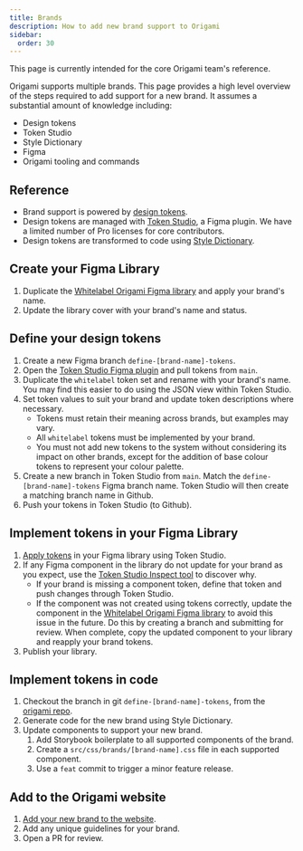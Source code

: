 ```yaml
---
title: Brands
description: How to add new brand support to Origami
sidebar:
  order: 30
---
```



<Aside>This page is currently intended for the core Origami team's reference.</Aside>

Origami supports multiple brands. This page provides a high level overview of the steps required to add support for a new brand. It assumes a substantial amount of knowledge including:
- Design tokens
- Token Studio
- Style Dictionary
- Figma
- Origami tooling and commands

## Reference

- Brand support is powered by [design tokens](https://www.designtokens.org/glossary/).
- Design tokens are managed with [Token Studio](https://tokens.studio/), a Figma plugin. We have a limited number of Pro licenses for core contributors.
- Design tokens are transformed to code using [Style Dictionary](https://styledictionary.com/).

## Create your Figma Library

1. Duplicate the [Whitelabel Origami Figma library](<https://www.figma.com/design/5ATknbGociZMlnNXX4sy4f/Whitelabel---Origami-(o3)?m=auto>) and apply your brand's name.
1. Update the library cover with your brand's name and status.

## Define your design tokens

1. Create a new Figma branch `define-[brand-name]-tokens`.
1. Open the [Token Studio Figma plugin](https://tokens.studio/) and pull tokens from `main`.
1. Duplicate the `whitelabel` token set and rename with your brand's name. You may find this easier to do using the JSON view within Token Studio.
1. Set token values to suit your brand and update token descriptions where necessary.
   - Tokens must retain their meaning across brands, but examples may vary.
   - All `whitelabel` tokens must be implemented by your brand.
   - You must not add new tokens to the system without considering its impact on other brands, except for the addition of base colour tokens to represent your colour palette.
1. Create a new branch in Token Studio from `main`. Match the `define-[brand-name]-tokens` Figma branch name. Token Studio will then create a matching branch name in Github.
1. Push your tokens in Token Studio (to Github).

## Implement tokens in your Figma Library

1. [Apply tokens](https://docs.tokens.studio/tokens/applying-tokens) in your Figma library using Token Studio.
1. If any Figma component in the library do not update for your brand as you expect, use the [Token Studio Inspect tool](https://docs.tokens.studio/inspect/multi-inspect) to discover why.
   - If your brand is missing a component token, define that token and push changes through Token Studio.
   - If the component was not created using tokens correctly, update the component in the [Whitelabel Origami Figma library](<https://www.figma.com/design/5ATknbGociZMlnNXX4sy4f/Whitelabel---Origami-(o3)?m=auto>) to avoid this issue in the future. Do this by creating a branch and submitting for review. When complete, copy the updated component to your library and reapply your brand tokens.
1. Publish your library.

## Implement tokens in code

1. Checkout the branch in git `define-[brand-name]-tokens`, from the [origami repo](`define-[brand-name]-tokens`).
1. Generate code for the new brand using Style Dictionary.
1. Update components to support your new brand.
   1. Add Storybook boilerplate to all supported components of the brand.
   1. Create a `src/css/brands/[brand-name].css` file in each supported component.
   1. Use a `feat` commit to trigger a minor feature release.

## Add to the Origami website
1. [Add your new brand to the website](https://github.com/Financial-Times/origami/tree/main/apps/for-everyone-website#add-a-new-brand).
1. Add any unique guidelines for your brand.
1. Open a PR for review.
